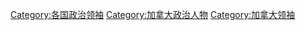 [[Category:各国政治领袖|Category:各国政治领袖]]
[[Category:加拿大政治人物|Category:加拿大政治人物]]
[[Category:加拿大领袖|Category:加拿大领袖]]